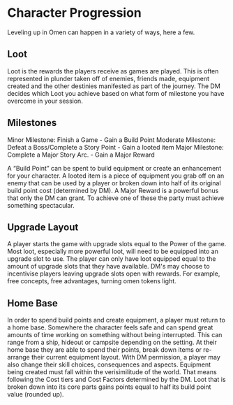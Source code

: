 # Character Progression

Leveling up in Omen can happen in a variety of ways, here a few.

## Loot

Loot is the rewards the players receive as games are played. This is often represented in plunder taken off of enemies, friends made, equipment created and the other destinies manifested as part of the journey. The DM decides which Loot you achieve based on what form of milestone you have overcome in your session.

## Milestones

Minor Milestone: Finish a Game - Gain a Build Point
Moderate Milestone: Defeat a Boss/Complete a Story Point - Gain a looted item
Major Milestone: Complete a Major Story Arc. - Gain a Major Reward

A “Build Point” can be spent to build equipment or create an enhancement for your character. A looted item is a piece of equipment you grab off on an enemy that can be used by a player or broken down into half of its original build point cost (determined by DM). A Major Reward is a powerful bonus that only the DM can grant. To achieve one of these the party must achieve something spectacular.

## Upgrade Layout

A player starts the game with upgrade slots equal to the Power of the game. Most loot, especially more powerful loot, will need to be equipped into an upgrade slot to use. The player can only have loot equipped equal to the amount of upgrade slots that they have available. DM's may choose to incentivise players leaving upgrade slots open with rewards. For example, free concepts, free advantages, turning omen tokens light.

## Home Base

In order to spend build points and create equipment, a player must return to a home base. Somewhere the character feels safe and can spend great amounts of time working on something without being interrupted. This can range from a ship, hideout or campsite depending on the setting. At their home base they are able to spend their points, break down items or re-arrange their current equipment layout. With DM permission, a player may also change their skill choices, consequences and aspects. Equipment being created must fall within the verisimilitude of the world. That means following the Cost tiers and Cost Factors determined by the DM. Loot that is broken down into its core parts gains points equal to half its build point value (rounded up).
